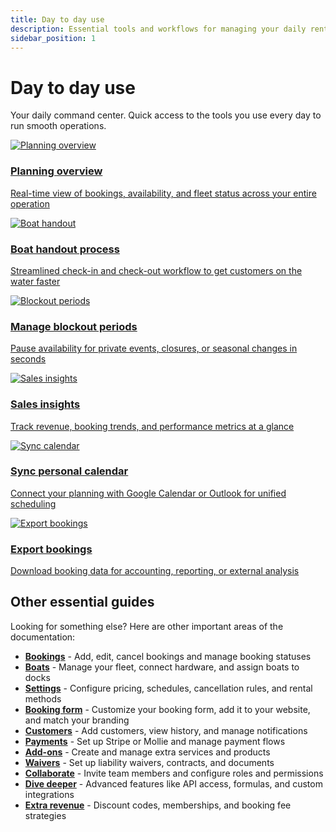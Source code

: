 ```yaml
---
title: Day to day use
description: Essential tools and workflows for managing your daily rental operations
sidebar_position: 1
---
```



# Day to day use

Your daily command center. Quick access to the tools you use every day to run smooth operations.

<div className={styles.cardGrid}>
  <a href="./planning-overview" className={styles.card}>
    <div className={styles.cardImage}>
      <img src={require('./graphics/day-to-day/planning.png').default} alt="Planning overview" />
    </div>
    <div className={styles.cardBody}>
      <div className={styles.cardContent}>
        <h3>Planning overview</h3>
        <p>Real-time view of bookings, availability, and fleet status across your entire operation</p>
      </div>
    </div>
  </a>

<a href="./boat-handout-process" className={styles.card}>
    <div className={styles.cardImage}>
        <img
            src="https://images.unsplash.com/photo-1454165804606-c3d57bc86b40?w=800&auto=format&fit=crop"
            alt="Boat handout"
        />
    </div>
    <div className={styles.cardBody}>
        <div className={styles.cardContent}>
            <h3>Boat handout process</h3>
            <p>
                Streamlined check-in and check-out workflow to get customers on
                the water faster
            </p>
        </div>
    </div>
</a>

<a href="./blockout-periods" className={styles.card}>
    <div className={styles.cardImage}>
        <img
            src={require('./graphics/day-to-day/blockout.png').default}
            alt="Blockout periods"
        />
    </div>
    <div className={styles.cardBody}>
        <div className={styles.cardContent}>
            <h3>Manage blockout periods</h3>
            <p>
                Pause availability for private events, closures, or seasonal
                changes in seconds
            </p>
        </div>
    </div>
</a>

<a href="./sales-insights" className={styles.card}>
    <div className={styles.cardImage}>
        <img
            src="https://images.unsplash.com/photo-1454165804606-c3d57bc86b40?w=800&auto=format&fit=crop"
            alt="Sales insights"
        />
    </div>
    <div className={styles.cardBody}>
        <div className={styles.cardContent}>
            <h3>Sales insights</h3>
            <p>
                Track revenue, booking trends, and performance metrics at a
                glance
            </p>
        </div>
    </div>
</a>

<a href="./sync-personal-calendar" className={styles.card}>
    <div className={styles.cardImage}>
        <img
            src="https://images.unsplash.com/photo-1454165804606-c3d57bc86b40?w=800&auto=format&fit=crop"
            alt="Sync calendar"
        />
    </div>
    <div className={styles.cardBody}>
        <div className={styles.cardContent}>
            <h3>Sync personal calendar</h3>
            <p>
                Connect your planning with Google Calendar or Outlook for
                unified scheduling
            </p>
        </div>
    </div>
</a>

  <a href="../bookings/export-bookings" className={styles.card}>
    <div className={styles.cardImage}>
      <img src="https://images.unsplash.com/photo-1454165804606-c3d57bc86b40?w=800&auto=format&fit=crop" alt="Export bookings" />
    </div>
    <div className={styles.cardBody}>
      <div className={styles.cardContent}>
        <h3>Export bookings</h3>
        <p>Download booking data for accounting, reporting, or external analysis</p>
      </div>
    </div>
  </a>
</div>

## Other essential guides

Looking for something else? Here are other important areas of the documentation:

- **[Bookings](../bookings/add-booking)** - Add, edit, cancel bookings and manage booking statuses
- **[Boats](../boats/manage-boats)** - Manage your fleet, connect hardware, and assign boats to docks
- **[Settings](../settings/understanding-rental-setup)** - Configure pricing, schedules, cancellation rules, and rental methods
- **[Booking form](../booking-form/add-to-website)** - Customize your booking form, add it to your website, and match your branding
- **[Customers](../customers/add-customer)** - Add customers, view history, and manage notifications
- **[Payments](../payments/receive-payments)** - Set up Stripe or Mollie and manage payment flows
- **[Add-ons](../add-ons/create-add-ons)** - Create and manage extra services and products
- **[Waivers](../waivers/set-up-waivers)** - Set up liability waivers, contracts, and documents
- **[Collaborate](../collaborate/invite-team-members)** - Invite team members and configure roles and permissions
- **[Dive deeper](../dive-deeper/api)** - Advanced features like API access, formulas, and custom integrations
- **[Extra revenue](../extra-revenue/discount-codes-and-coupon-setup)** - Discount codes, memberships, and booking fee strategies
